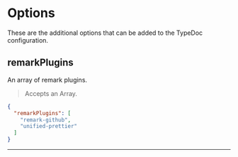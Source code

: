 
# Options

These are the additional options that can be added to the TypeDoc configuration.

## remarkPlugins

<Callout>An array of remark plugins.</Callout>

> Accepts an Array.


```json filename="typedoc.json"
{
  "remarkPlugins": [
    "remark-github",
    "unified-prettier"
  ]
}

```

___